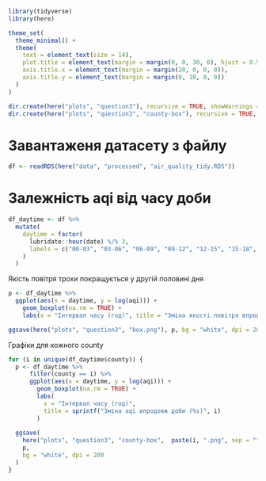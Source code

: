 ```r
library(tidyverse)
library(here)

theme_set(
  theme_minimal() +
  theme(
    text = element_text(size = 14),
    plot.title = element_text(margin = margin(0, 0, 30, 0), hjust = 0.5),
    axis.title.x = element_text(margin = margin(20, 0, 0, 0)),
    axis.title.y = element_text(margin = margin(0, 10, 0, 0))
  )
)

dir.create(here("plots", "question3"), recursive = TRUE, showWarnings = FALSE)
dir.create(here("plots", "question3", "county-box"), recursive = TRUE, showWarnings = FALSE)
```

# Завантаженя датасету з файлу

```r
df <- readRDS(here("data", "processed", "air_quality_tidy.RDS"))
```

# Залежність aqi від часу доби

```r
df_daytime <- df %>%
  mutate(
    daytime = factor(
      lubridate::hour(date) %/% 3,
      labels = c("00-03", "03-06", "06-09", "09-12", "12-15", "15-18", "18-21", "21-24")
    )
  )
```

Якість повітря трохи покращується у другій половині дня

```r
p <- df_daytime %>%
  ggplot(aes(x = daytime, y = log(aqi))) +
    geom_boxplot(na.rm = TRUE) +
    labs(x = "Інтервал часу (год)", title = "Зміна якості повітря впродовж доби")

ggsave(here("plots", "question3", "box.png"), p, bg = "white", dpi = 200)
```

Графіки для кожного county

```r
for (i in unique(df_daytime$county)) {
  p <- df_daytime %>%
      filter(county == i) %>% 
      ggplot(aes(x = daytime, y = log(aqi))) +
        geom_boxplot(na.rm = TRUE) +
        labs(
          x = "Інтервал часу (год)",
          title = sprintf("Зміна aqi впродовж доби (%s)", i)
        )
  
  ggsave(
    here("plots", "question3", "county-box",  paste(i, ".png", sep = "")), 
    p, 
    bg = "white", dpi = 200
  )
}
```
